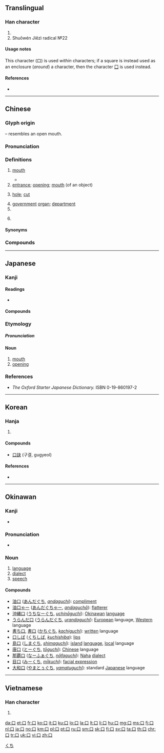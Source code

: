 {{character info/new}}
{{also|[[ロ]] (katakana)|[[ㅁ]] (hangul) |[[囗]] (wéi)}}
==Translingual==
{{stroke order|type=animate}}

===Han character===
{{Han char|rn=30|rad=口|as=00|sn=3|four=60000|canj=R}}
# {{mul-kangxi radical-def}}
# Shuōwén Jiězì radical №22

====Usage notes====
This character (口) is used ''within'' characters; if a square is instead used as an enclosure (''around'') a character, then the character [[囗]] is used instead.

====References====
* {{Han ref|kx=0171.010|dkj=03227|dj=0379.170|hdz=10566.140|uh=53E3|ud=21475|bh=A466|bd=42086}}

----

==Chinese==
{{zh-forms|alt=𠙵,𠮚}}

===Glyph origin===
{{Han etyl}}
{{liushu|p}} – resembles an open mouth.

===Pronunciation===
{{zh-pron
|m=kǒu
|ma=y
|m-s=kou2/kou3
|m-s_note=kou2 - vernacular; kou3 - literary
|c=hau2
|h=pfs=khiéu/héu
|mn=kháu/káu/xm,zz:khó͘/qz,tw:khió
|mn_note=kháu - vernacular; káu - vernacular (limited, e.g. {{l|zh|啞口}}); khó͘/khió - literary
|mn-t=kau2
|w=2kheu
|mc=y
|oc=y
|cat=n,cls
}}

===Definitions===
{{zh-hanzi}}

# [[mouth]] {{zh-mw|c:把}}
#: {{zh-x|漱 漱 你 的 口。|Rinse your '''mouth''' out.}}
#* {{zh-x|這 話 出自 你 的 口，聽來 令人 奇怪。|This sounds strange in your '''mouth'''.}}
# [[entrance]]; [[opening]]; [[mouth]] (of an object)
#: {{zh-x|入口|entrance}}
#: {{zh-x|出口|exit}}
# [[hole]]; [[cut]]
#: {{zh-x|口子{zi}|hole}}
#: {{zh-x|傷口|wound}}
# [[government]] [[organ]]; [[department]]
# {{zh-classifier|family members, populations and guns}}
# {{zh-classifier|[[bites]] or [[mouthfuls]]}}
#: {{zh-x|我 可以 吃 一 口 嗎？|Can I have a '''bite'''?}}

====Synonyms====
{{zh-dial|嘴}}

===Compounds===
{{zh-der|口岸|口白|口碑|口碑載道|口北|口不應心|口才|口彩|口稱|口吃|口齒|口臭|口傳|口瘡|口袋|口袋兒|口耳相傳|口風|口風琴|口服|口服心不服|口福|口腹|口乾舌燥|口感|口供|口號|口號兒|口紅|口技|口角|口角春風|口角炎|口徑|口訣|口渴|口口聲聲|口快|口裡|口糧|口令|口蜜腹劍|口密腹劍|口蘑|口沫|口氣|口腔|口琴|口輕|口若懸河|口誦|口愬|口算|口哨兒|口舌|口實|口試|口是心非|口授|口述|口水|口說無憑|口談|口題|口條|口頭|口頭禪|口頭福|口頭交|口頭文學|口頭語|口頭語兒|口味|口味兒|口吻|口誤|口涎|口信|口信兒|口形|口型|口血未乾|口炎|口眼歪斜|口譯|口音|口語|口諭|口燥唇乾|口子|口佔|口罩|口罩兒|口重|口誅筆伐|口拙|口弦|口髭}}

{{zh-cat|Beginning|Anatomy}}

----

==Japanese==

===Kanji===
{{ja-kanji|grade=1|rs=口00}}

====Readings====
* {{ja-readings
|goon=[[く]] (ku)
|kanon=[[こう]] (kō)
|kun=[[くち]] (kuchi)}}

====Compounds====
{{der5
| {{ja-l|口演}}
| {{ja-l|口炎}}
| {{ja-l|口下手}}
| {{ja-l|口可笑}}
| {{ja-l|口火}}
| {{ja-l|口絵}}
| {{ja-l|口外}}
| {{ja-l|口蓋}}
| {{ja-l|口角}}
| {{ja-l|口奇麗}}
| {{ja-l|口気}}
| {{ja-l|口元}}, {{ja-l|口許}}
| {{ja-l|口供}}
| {{ja-l|口琴}}
| {{ja-l|口金}}
| {{ja-l|口吟}}
| {{ja-l|口径}}
| {{ja-l|口軽}}
| {{ja-l|口言葉}}
| {{ja-l|口語}}
| {{ja-l|口々}}, {{ja-l|口口}}
| {{ja-l|口巧者}}
| {{ja-l|口紅}}
| {{ja-l|口腔}}
| {{ja-l|口荒}}
| {{ja-l|口座}}
| {{ja-l|口才}}
| {{ja-l|口三味線}}
| {{ja-l|口耳}}
| {{ja-l|口実}}
| {{ja-l|口車}}
| {{ja-l|口受}}
| {{ja-l|口授}}
| {{ja-l|口臭}}
| {{ja-l|口重}}
| {{ja-l|口述}}
| {{ja-l|口承}}
| {{ja-l|口上}}
| {{ja-l|口唇}}
| {{ja-l|口真似}}
| {{ja-l|口真似}}
| {{ja-l|口説}}
| {{ja-l|口舌}}
| {{ja-l|口先}}
| {{ja-l|口占}}
| {{ja-l|口宣}}
| {{ja-l|口銭}}
| {{ja-l|口前}}
| {{ja-l|口早}}
| {{ja-l|口装}}
| {{ja-l|口達者}}
| {{ja-l|口茶}}
| {{ja-l|口中}}
| {{ja-l|口忠実}}
| {{ja-l|口調}}
| {{ja-l|口笛}}
| {{ja-l|口伝}}
| {{ja-l|口答}}
| {{ja-l|口頭}}
| {{ja-l|口内}}
| {{ja-l|口拍子}}
| {{ja-l|口八丁}}
| {{ja-l|口碑}}
| {{ja-l|口不調法}}
| {{ja-l|口腹}}
| {{ja-l|口吻}}
| {{ja-l|口癖}}
| {{ja-l|口辺}}
| {{ja-l|口返答}}
| {{ja-l|口弁}}
| {{ja-l|口味}}
| {{ja-l|口約}}
| {{ja-l|口裏}}
| {{ja-l|口糧}}
| {{ja-l|口輪}}
| {{ja-l|口論}}
| {{ja-l|口話法}}
| {{ja-l|口脇}}
| {{ja-l|口誦}}
| {{ja-l|蛇口}}
}}

===Etymology===
{{ja-kanjitab|くち|yomi=k}}

=====Pronunciation=====
{{ja-pron|くち|acc=h|y=kun|dev=1|acc_ref=NHK}}

====Noun====
{{ja-noun|くち}}

# [[mouth]]
# [[opening]]

===References===
<references/>
* ''The Oxford Starter Japanese Dictionary.'' ISBN 0-19-860197-2

[[Category:Japanese basic words|くち]]

----

==Korean==

===Hanja===
{{ko-hanja|hangeul=[[구]]|mr=ku|eumhun=입|ehrv=ip|ehmr=ip|ehy=}}

# {{defn|lang=ko|sort=口00}}

====Compounds====
* [[口訣]] (구결, gugyeol)

====References====
* {{Hanja ref|nav=8216}}

----

==Okinawan==

===Kanji===
{{head|ryu|kanji}}

* {{ja-readings|kun=[[ぐち]] (guchi), [[くち]] (kuchi)}}

===Pronunciation===
* {{IPA|/ɡut͡ɕi/|lang=ryu}}

===Noun===
{{head|ryu|noun|hiragana|ぐち|romaji|guchi}}

# [[language]]
# [[dialect]]
# [[speech]]

====Compounds====
{{top2}}
* [[油口]] ([[あんだぐち]], ''[[andaguchi]]''): [[compliment]]
* [[油口ゃー]] ([[あんだぐちゃー]], ''[[andaguchā]]''): [[flatterer]]
* [[沖縄口]] ([[うちなーぐち]], ''[[uchināguchi]]''): [[Okinawan]] [[language]]
* [[うらんだ口]] ([[うらんだぐち]], ''[[urandaguchi]]''): [[European]] language, [[Western]] language
* [[書ち口]], [[書口]] ([[かちぐち]], ''[[kachiguchi]]''): [[written]] language
* [[口しば]] ([[くちしば]], ''[[kuchishiba]]''): [[lips]]
* [[島口]] ([[しまぐち]], ''[[shimaguchi]]''): [[island]] [[language]], [[local]] language
* [[唐口]] ([[とーぐち]], ''[[tōguchi]]''): [[Chinese]] language
* [[那覇口]] ([[なーふぁぐち]], ''[[nāfaguchi]]''): [[Naha]] [[dialect]]
* [[目口]] ([[みーくち]], ''[[mīkuchi]]''): [[facial expression]]
* [[大和口]] ([[やまとぅぐち]], ''[[yamatuguchi]]''): standard [[Japanese]] language
{{bottom}}

----

==Vietnamese==

===Han character===
{{vi-hantu|khẩu|rs=口00}}

# {{defn|lang=vi|sort=口00}}

[[Category:CJKV radicals| ]]

[[da:口]]
[[et:口]]
[[fr:口]]
[[ko:口]]
[[it:口]]
[[ku:口]]
[[lo:口]]
[[la:口]]
[[lt:口]]
[[li:口]]
[[hu:口]]
[[mg:口]]
[[ms:口]]
[[fj:口]]
[[nl:口]]
[[ja:口]]
[[no:口]]
[[km:口]]
[[pl:口]]
[[pt:口]]
[[ru:口]]
[[sm:口]]
[[sk:口]]
[[fi:口]]
[[sv:口]]
[[ta:口]]
[[th:口]]
[[chr:口]]
[[tr:口]]
[[uk:口]]
[[vi:口]]
[[zh:口]]